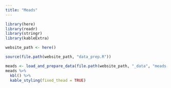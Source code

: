 ```yaml
---
title: "Meads"
---
```


```r
library(here)
library(readr)
library(stringr)
library(kableExtra)

website_path <- here()

source(file.path(website_path, "data_prep.R"))
```

```r
meads <- load_and_prepare_data(file.path(website_path, "_data", "meads.csv"))
meads %>%
  kbl() %>% 
  kable_styling(fixed_thead = TRUE)
```